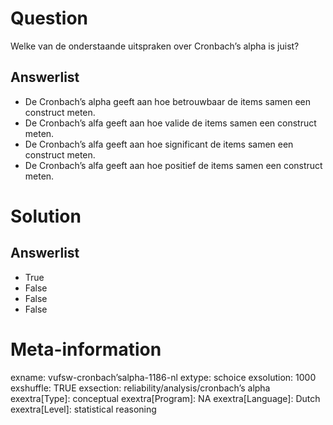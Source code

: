Question
========
Welke van de onderstaande uitspraken over Cronbach’s alpha is juist?

Answerlist
----------
* De Cronbach’s alpha geeft aan hoe betrouwbaar de items samen een
  construct meten.
* De Cronbach’s alfa geeft aan hoe valide de items samen een construct
  meten.
* De Cronbach’s alfa geeft aan hoe significant de items samen een
  construct meten.
* De Cronbach’s alfa geeft aan hoe positief de items samen een construct
  meten.

Solution
========










Answerlist
----------
* True
* False
* False
* False

Meta-information
================
exname: vufsw-cronbach'salpha-1186-nl
extype: schoice
exsolution: 1000
exshuffle: TRUE
exsection: reliability/analysis/cronbach's alpha
exextra[Type]: conceptual
exextra[Program]: NA
exextra[Language]: Dutch
exextra[Level]: statistical reasoning

